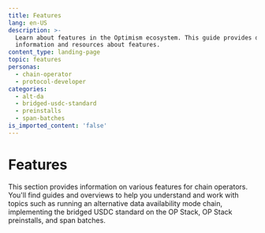 ```yaml
---
title: Features
lang: en-US
description: >-
  Learn about features in the Optimism ecosystem. This guide provides detailed
  information and resources about features.
content_type: landing-page
topic: features
personas:
  - chain-operator
  - protocol-developer
categories:
  - alt-da
  - bridged-usdc-standard
  - preinstalls
  - span-batches
is_imported_content: 'false'
---
```



# Features

This section provides information on various features for chain operators. You'll find guides and overviews to help you understand and work with topics such as running an alternative data availability mode chain, implementing the bridged USDC standard on the OP Stack, OP Stack preinstalls, and span batches.

<Cards>
  <Card title="How to run an alt Da mode chain" href="/chain-operators/reference/features/alt-da" />

  <Card title="Bridged usdc standard on the op stack" href="/chain-operators/reference/features/bridged-usdc" />

  <Card title="Op stack preinstalls" href="/chain-operators/reference/features/preinstalls" />

  <Card title="Span batches" href="/chain-operators/reference/features/span-batches" />
</Cards>
